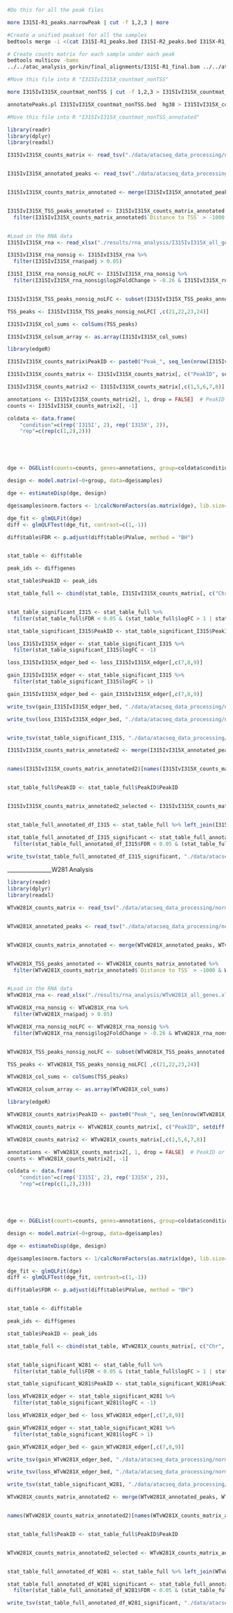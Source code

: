
```bash

#Do this for all the peak files

more I315I-R1_peaks.narrowPeak | cut -f 1,2,3 | more

#Create a unified peakset for all the samples
bedtools merge -i <(cat I315I-R1_peaks.bed I315I-R2_peaks.bed I315X-R1_peaks.bed I315X-R2_peaks.bed) > I315IvI315X_unified_peaks.bed

# Create counts matrix for each sample under each peak
bedtools multicov -bams 
../../atac_analysis_gorkin/final_alignments/I315I-R1_final.bam ../../atac_analysis_gorkin/final_alignments/I315I-R2_final.bam ../../atac_analysis_gorkin/final_alignments/I315X-R1_final.bam ../../atac_analysis_gorkin/final_alignments/I315X-R2_final.bam -bed I315IvI315X_unified_peaks.bed > I315IvI315X_countmat_nonTSS

#Move this file into R "I315IvI315X_countmat_nonTSS"

more I315IvI315X_countmat_nonTSS | cut -f 1,2,3 > I315IvI315X_countmat_nonTSS.bed

annotatePeaks.pl I315IvI315X_countmat_nonTSS.bed  hg38 > I315IvI315X_countmat_nonTSS_annotated

#Move this file into R "I315IvI315X_countmat_nonTSS_annotated"

```



```r

library(readr)
library(dplyr)
library(readxl)

I315IvI315X_counts_matrix <- read_tsv("./data/atacseq_data_processing/normalization/I315IvI315X_countmat_nonTSS")


I315IvI315X_annotated_peaks <- read_tsv("./data/atacseq_data_processing/normalization/I315IvI315X_countmat_nonTSS_annotated")


I315IvI315X_counts_matrix_annotated <- merge(I315IvI315X_annotated_peaks, I315IvI315X_counts_matrix, by = c("Chr", "End"), all.x = TRUE)


I315IvI315X_TSS_peaks_annotated <- I315IvI315X_counts_matrix_annotated %>%
  filter(I315IvI315X_counts_matrix_annotated$`Distance to TSS` > -1000 & I315IvI315X_counts_matrix_annotated$`Distance to TSS` < 1000)


#Load in the RNA data
I315IvI315X_rna <- read_xlsx("./results/rna_analysis/I315IvI315X_all_genes.xlsx")

I315IvI315X_rna_nonsig <- I315IvI315X_rna %>%
  filter(I315IvI315X_rna$padj > 0.05)

I315I_I315X_rna_nonsig_noLFC <- I315IvI315X_rna_nonsig %>%
  filter(I315IvI315X_rna_nonsig$log2FoldChange > -0.26 & I315IvI315X_rna_nonsig$log2FoldChange < 0.26)


I315IvI315X_TSS_peaks_nonsig_noLFC <- subset(I315IvI315X_TSS_peaks_annotated, `Gene Name` %in% I315I_I315X_rna_nonsig_noLFC$ENSEMBL)

TSS_peaks <- I315IvI315X_TSS_peaks_nonsig_noLFC[ ,c(21,22,23,24)]

I315IvI315X_col_sums <- colSums(TSS_peaks)

I315IvI315X_colsum_array <- as.array(I315IvI315X_col_sums)

```


```r
library(edgeR)

I315IvI315X_counts_matrix$PeakID <- paste0("Peak_", seq_len(nrow(I315IvI315X_counts_matrix)))

I315IvI315X_counts_matrix <- I315IvI315X_counts_matrix[, c("PeakID", setdiff(names(I315IvI315X_counts_matrix), "PeakID"))]

I315IvI315X_counts_matrix2 <- I315IvI315X_counts_matrix[,c(1,5,6,7,8)]

annotations <- I315IvI315X_counts_matrix2[, 1, drop = FALSE]  # PeakID or other annotations (e.g., Gene IDs)
counts <- I315IvI315X_counts_matrix2[, -1]

coldata <- data.frame(
    "condition"=c(rep('I315I', 2), rep('I315X', 2)),
    "rep"=c(rep(c(1,2),2)))





dge <- DGEList(counts=counts, genes=annotations, group=coldata$condition)

design <- model.matrix(~0+group, data=dge$samples)

dge <- estimateDisp(dge, design)

dge$samples$norm.factors <- 1/calcNormFactors(as.matrix(dge), lib.size=I315IvI315X_colsum_array)

dge_fit <- glmQLFit(dge)
diff <- glmQLFTest(dge_fit, contrast=c(1,-1))

diff$table$FDR <- p.adjust(diff$table$PValue, method = "BH")


stat_table <- diff$table

peak_ids <- diff$genes

stat_table$PeakID <- peak_ids

stat_table_full <- cbind(stat_table, I315IvI315X_counts_matrix[, c("Chr", "Start", "End")])


stat_table_significant_I315 <- stat_table_full %>%
  filter(stat_table_full$FDR < 0.05 & (stat_table_full$logFC > 1 | stat_table_full$logFC < -1))

stat_table_significant_I315$PeakID <- stat_table_significant_I315$PeakID$PeakID

loss_I315IvI315X_edger <- stat_table_significant_I315 %>%
  filter(stat_table_significant_I315$logFC < -1)

loss_I315IvI315X_edger_bed <- loss_I315IvI315X_edger[,c(7,8,9)]

gain_I315IvI315X_edger <- stat_table_significant_I315 %>%
  filter(stat_table_significant_I315$logFC > 1)

gain_I315IvI315X_edger_bed <- gain_I315IvI315X_edger[,c(7,8,9)]

write_tsv(gain_I315IvI315X_edger_bed, "./data/atacseq_data_processing/normalization/gain_I315IvI315X_edger.bed")

write_tsv(loss_I315IvI315X_edger_bed, "./data/atacseq_data_processing/normalization/loss_I315IvI315X_edger.bed")


write_tsv(stat_table_significant_I315, "./data/atacseq_data_processing/normalization/I315IvI315X_edger_analysis.tsv")


```



```r


I315IvI315X_counts_matrix_annotated2 <- merge(I315IvI315X_annotated_peaks, I315IvI315X_counts_matrix, by = c("Chr", "End"), all.x = TRUE)


names(I315IvI315X_counts_matrix_annotated2)[names(I315IvI315X_counts_matrix_annotated2) == "Start.y"] <- "Start"


stat_table_full$PeakID <- stat_table_full$PeakID$PeakID


I315IvI315X_counts_matrix_annotated2_selected <- I315IvI315X_counts_matrix_annotated2 %>% select(PeakID, Annotation, 'Distance to TSS', 'Gene Name')


stat_table_full_annotated_df_I315 <- stat_table_full %>% left_join(I315IvI315X_counts_matrix_annotated2_selected, by = "PeakID")

stat_table_full_annotated_df_I315_significant <- stat_table_full_annotated_df_I315 %>%
  filter(stat_table_full_annotated_df_I315$FDR < 0.05 & (stat_table_full_annotated_df_I315$logFC > 1 | stat_table_full_annotated_df_I315$logFC < -1))

write_tsv(stat_table_full_annotated_df_I315_significant, "./data/atacseq_data_processing/normalization/I315IvI315X_edger_analysis_annotated.tsv")


```




________________W281 Analysis


```r

library(readr)
library(dplyr)
library(readxl)

WTvW281X_counts_matrix <- read_tsv("./data/atacseq_data_processing/normalization/WTvW281X_countmat_nonTSS")


WTvW281X_annotated_peaks <- read_tsv("./data/atacseq_data_processing/normalization/WTvW281X_countmat_nonTSS_annotated")


WTvW281X_counts_matrix_annotated <- merge(WTvW281X_annotated_peaks, WTvW281X_counts_matrix, by = c("Chr", "End"), all.x = TRUE)


WTvW281X_TSS_peaks_annotated <- WTvW281X_counts_matrix_annotated %>%
  filter(WTvW281X_counts_matrix_annotated$`Distance to TSS` > -1000 & WTvW281X_counts_matrix_annotated$`Distance to TSS` < 1000)


#Load in the RNA data
WTvW281X_rna <- read_xlsx("./results/rna_analysis/WTvW281X_all_genes.xlsx")

WTvW281X_rna_nonsig <- WTvW281X_rna %>%
  filter(WTvW281X_rna$padj > 0.05)

WTvW281X_rna_nonsig_noLFC <- WTvW281X_rna_nonsig %>%
  filter(WTvW281X_rna_nonsig$log2FoldChange > -0.26 & WTvW281X_rna_nonsig$log2FoldChange < 0.26)


WTvW281X_TSS_peaks_nonsig_noLFC <- subset(WTvW281X_TSS_peaks_annotated, `Gene Name` %in% WTvW281X_rna_nonsig_noLFC$ENSEMBL)

TSS_peaks <- WTvW281X_TSS_peaks_nonsig_noLFC[ ,c(21,22,23,24)]

WTvW281X_col_sums <- colSums(TSS_peaks)

WTvW281X_colsum_array <- as.array(WTvW281X_col_sums)

```

```r
library(edgeR)

WTvW281X_counts_matrix$PeakID <- paste0("Peak_", seq_len(nrow(WTvW281X_counts_matrix)))

WTvW281X_counts_matrix <- WTvW281X_counts_matrix[, c("PeakID", setdiff(names(WTvW281X_counts_matrix), "PeakID"))]

WTvW281X_counts_matrix2 <- WTvW281X_counts_matrix[,c(1,5,6,7,8)]

annotations <- WTvW281X_counts_matrix2[, 1, drop = FALSE]  # PeakID or other annotations (e.g., Gene IDs)
counts <- WTvW281X_counts_matrix2[, -1]

coldata <- data.frame(
    "condition"=c(rep('I315I', 2), rep('I315X', 2)),
    "rep"=c(rep(c(1,2),2)))





dge <- DGEList(counts=counts, genes=annotations, group=coldata$condition)

design <- model.matrix(~0+group, data=dge$samples)

dge <- estimateDisp(dge, design)

dge$samples$norm.factors <- 1/calcNormFactors(as.matrix(dge), lib.size=WTvW281X_colsum_array)

dge_fit <- glmQLFit(dge)
diff <- glmQLFTest(dge_fit, contrast=c(1,-1))

diff$table$FDR <- p.adjust(diff$table$PValue, method = "BH")


stat_table <- diff$table

peak_ids <- diff$genes

stat_table$PeakID <- peak_ids

stat_table_full <- cbind(stat_table, WTvW281X_counts_matrix[, c("Chr", "Start", "End")])


stat_table_significant_W281 <- stat_table_full %>%
  filter(stat_table_full$FDR < 0.05 & (stat_table_full$logFC > 1 | stat_table_full$logFC < -1))

stat_table_significant_W281$PeakID <- stat_table_significant_W281$PeakID$PeakID

loss_WTvW281X_edger <- stat_table_significant_W281 %>%
  filter(stat_table_significant_W281$logFC < -1)

loss_WTvW281X_edger_bed <- loss_WTvW281X_edger[,c(7,8,9)]

gain_WTvW281X_edger <- stat_table_significant_W281 %>%
  filter(stat_table_significant_W281$logFC > 1)

gain_WTvW281X_edger_bed <- gain_WTvW281X_edger[,c(7,8,9)]

write_tsv(gain_WTvW281X_edger_bed, "./data/atacseq_data_processing/normalization/gain_WTvW281X_edger.bed")

write_tsv(loss_WTvW281X_edger_bed, "./data/atacseq_data_processing/normalization/loss_WTvW281X_edger.bed")

write_tsv(stat_table_significant_W281, "./data/atacseq_data_processing/normalization/WTvW281X_edger_analysis.tsv")


```


```r


WTvW281X_counts_matrix_annotated2 <- merge(WTvW281X_annotated_peaks, WTvW281X_counts_matrix, by = c("Chr", "End"), all.x = TRUE)


names(WTvW281X_counts_matrix_annotated2)[names(WTvW281X_counts_matrix_annotated2) == "Start.y"] <- "Start"


stat_table_full$PeakID <- stat_table_full$PeakID$PeakID


WTvW281X_counts_matrix_annotated2_selected <- WTvW281X_counts_matrix_annotated2 %>% select(PeakID, Annotation, 'Distance to TSS', 'Gene Name')


stat_table_full_annotated_df_W281 <- stat_table_full %>% left_join(WTvW281X_counts_matrix_annotated2_selected, by = "PeakID")

stat_table_full_annotated_df_W281_significant <- stat_table_full_annotated_df_W281 %>%
  filter(stat_table_full_annotated_df_W281$FDR < 0.05 & (stat_table_full_annotated_df_W281$logFC > 1 | stat_table_full_annotated_df_W281$logFC < -1))

write_tsv(stat_table_full_annotated_df_W281_significant, "./data/atacseq_data_processing/normalization/WTvW281X_edger_analysis_annotated.tsv")


```


